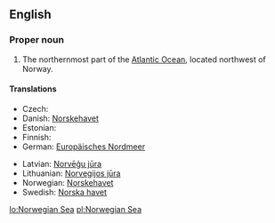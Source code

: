 ==English==

===Proper noun===
{{en-proper noun}}

# The northernmost part of the [[Atlantic Ocean]], located northwest of Norway.

====Translations====
{{top}}
* Czech: {{t-|cs|Norské moře|n}}
* Danish: [[Norskehavet]] {{n}}
* Estonian: {{t-|et|Norra meri}}
* Finnish: {{t-|fi|Norjanmeri}}
* German: [[Europäisches Nordmeer]] {{n}}
{{mid}}
* Latvian: [[Norvēģu jūra]]
* Lithuanian: [[Norvegijos jūra]]
* Norwegian: [[Norskehavet]] {{n}}
* Swedish: [[Norska havet]] {{n}}
{{bottom}}

[[lo:Norwegian Sea]]
[[pl:Norwegian Sea]]